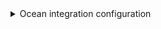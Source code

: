 <details>

<summary> Ocean integration configuration </summary>

```yaml showLineNumbers
resources:
  - kind: project
    selector:
      query: "true"
    port:
      entity:
        mappings:
          identifier: .path_with_namespace | gsub(" "; "")
          title: .name
          blueprint: '"service"'
          properties:
            url: .web_url
            description: .description
            language: .__languages | to_entries | max_by(.value) | .key
            namespace: .namespace.name
            fullPath: .namespace.full_path
            defaultBranch: .default_branch
  - kind: pipeline
    selector:
      query: "true"
    port:
      entity:
        mappings:
          identifier: .id | tostring
          title: .title // (.id | tostring)
          blueprint: '"gitlabPipeline"'
          properties:
            creator: .user.name
            status: .status
            createdAt: .created_at
            updatedAt: .updated_at
            description: .description
            link: .web_url
          relations:
            service: .__project.path_with_namespace | gsub(" "; "")
  - kind: job
    selector:
      query: "true"
    port:
      entity:
        mappings:
          identifier: .id | tostring
          title: .name
          blueprint: '"gitlabJob"'
          properties:
            creator: .user.name
            startedAt: .started_at
            updatedAt: .updated_at
            finishedAt: .finished_at
            stage: .stage
            status: .status
            link: .web_url
          relations:
            pipeline: .pipeline.id | tostring
```

</details>
